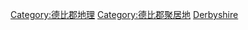 [[Category:德比郡地理|Category:德比郡地理]]
[[Category:德比郡聚居地|Category:德比郡聚居地]]
[[Category:英格蘭各郡城市|Derbyshire]]